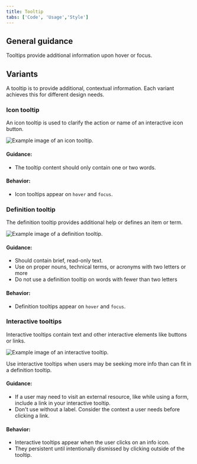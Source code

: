 ```yaml
---
title: Tooltip
tabs: ['Code', 'Usage','Style']
---
```

## General guidance

Tooltips provide additional information upon hover or focus.

## Variants

A tooltip is to provide additional, contextual information. Each variant achieves this for different design needs.

### Icon tooltip

An icon tooltip is used to clarify the action or name of an interactive icon button.

<ImageComponent cols="8"  caption="Icon tooltip used to clarify the action or name of an interactive icon button.">

![Example image of an icon tooltip.](images/tooltip-usage-1.png)

</ImageComponent>

#### Guidance:

* The tooltip content should only contain one or two words.

#### Behavior:

* Icon tooltips appear on `hover` and `focus`.

### Definition tooltip

The definition tooltip provides additional help or defines an item or term. 

<ImageComponent cols="8"  caption="Definition tooltip used to define a Form label.">

![Example image of a definition tooltip.](images/tooltip-usage-2.png)

</ImageComponent>

#### Guidance:

* Should contain brief, read-only text.
* Use on proper nouns, technical terms, or acronyms with two letters or more
* Do not use a definition tooltip on words with fewer than two letters

#### Behavior:

* Definition tooltips appear on `hover` and `focus`.


### Interactive tooltips

Interactive tooltips contain text and other interactive elements like buttons or links.

<ImageComponent cols="8"  caption="Example of an interactive tooltip.">

![Example image of an interactive tooltip.](images/tooltip-usage-3.png)

</ImageComponent>

Use interactive tooltips when users may be seeking more info than can fit in a definition tooltip.

#### Guidance:

* If a user may need to visit an external resource, like while using a form, include a link in your interactive tooltip.
* Don't use without a label. Consider the context a user needs before clicking a link.

#### Behavior:

* Interactive tooltips appear when the user clicks on an info icon. 
* They persistent until intentionally dismissed by clicking outside of the tooltip.






